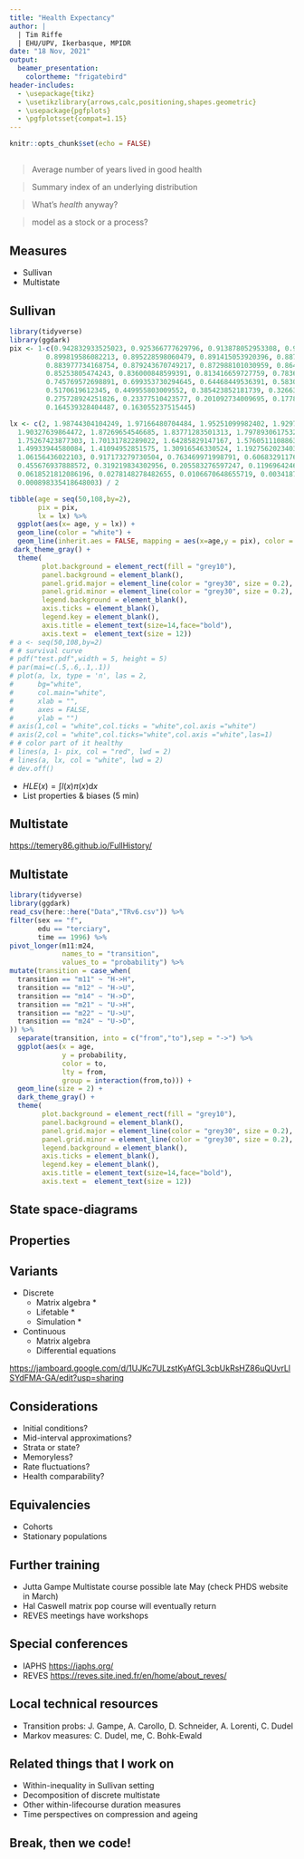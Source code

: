 ```yaml
---
title: "Health Expectancy"
author: |
  | Tim Riffe
  | EHU/UPV, Ikerbasque, MPIDR
date: "18 Nov, 2021"
output: 
  beamer_presentation:
    colortheme: "frigatebird"
header-includes:
  - \usepackage{tikz}
  - \usetikzlibrary{arrows,calc,positioning,shapes.geometric}
  - \usepackage{pgfplots}
  - \pgfplotsset{compat=1.15}
---
```


```r
knitr::opts_chunk$set(echo = FALSE)
```

## 

\Large
> Average number of years lived in good health

\pause

> Summary index of an underlying distribution

\pause

> What's *health* anyway?

\pause

> model as a stock or a process?

<!-- ## Motivation -->

<!-- - Quality vs quantity of years? -->
<!-- - Hidden inequality? -->
<!-- - Process? -->
<!-- - Labor force (GALI question)? -->
<!-- - Advocacy? -->

<!-- ## Monitoring -->

<!-- \begin{center} -->
<!-- \includegraphics[width=11cm]{Healthy-life-years-at-birth_04_04_20.png} -->
<!-- \end{center} -->

<!-- ## ... -->

<!-- \Large -->
<!-- > What about intervention? -->

<!-- ## Intervention? -->

<!-- Campell's Law -->

<!-- > “The more any quantitative social indicator is used for social decision-making, the more subject it will be to corruption pressures and the more apt it will be to distort and corrupt the social processes it is intended to monitor” -->

<!-- \footnotesize -->
<!-- Campbell, D. T. (1979). Assessing the impact of planned social change. Evaluation and program planning, 2(1), 67-90. -->

<!-- \pause -->
<!-- Goodhart's Law -->

<!-- > “Any observed statistical regularity will tend to collapse once pressure is placed upon it for control purposes.” -->

<!-- \footnotesize -->
<!-- Goodhart, Charles (1975). "Problems of Monetary Management: The U.K. Experience". Papers in Monetary Economics. 1. Sydney: Reserve Bank of Australia. -->


## Measures

\Huge
- Sullivan
- Multistate

## Sullivan 

```r
library(tidyverse)
library(ggdark)
pix <- 1-c(0.942832933525023, 0.925366777629796, 0.913878052953308, 0.905779576715131, 
         0.899819586082213, 0.895228598060479, 0.891415053920396, 0.887843431788832, 
         0.883977734168754, 0.879243670749217, 0.872988101030959, 0.864422353013589, 
         0.85253805474243, 0.836000848599391, 0.813416659727759, 0.783638907018477, 
         0.745769572698891, 0.699353730294645, 0.64468449536391, 0.583095062238541, 
         0.5170619612345, 0.449955803009552, 0.385423852181739, 0.326631969263549, 
         0.275728924251826, 0.23377510423577, 0.201092734009695, 0.17782145726523, 
         0.164539328404487, 0.163055237515445)

lx <- c(2, 1.98744304104249, 1.97166480704484, 1.95251099982402, 1.92979047491913, 
  1.90327639864472, 1.87269654546685, 1.83771283501313, 1.7978930617532, 
  1.75267423877303, 1.70131782289022, 1.64285829147167, 1.57605111088635, 
  1.49933944580084, 1.41094952851575, 1.30916546330524, 1.19275620234035, 
  1.06156436022103, 0.917173279730504, 0.763469971998791, 0.606832911763207, 
  0.455676937888572, 0.319219834302956, 0.205583276597247, 0.119696424658899, 
  0.0618521812086196, 0.0278148278482655, 0.0106670648655719, 0.00341876365030296, 
  0.000898335418648003) / 2

tibble(age = seq(50,108,by=2),
       pix = pix,
       lx = lx) %>% 
  ggplot(aes(x= age, y = lx)) +
  geom_line(color = "white") +
  geom_line(inherit.aes = FALSE, mapping = aes(x=age,y = pix), color = "red") +
 dark_theme_gray() + 
  theme(
        plot.background = element_rect(fill = "grey10"),
        panel.background = element_blank(),
        panel.grid.major = element_line(color = "grey30", size = 0.2),
        panel.grid.minor = element_line(color = "grey30", size = 0.2),
        legend.background = element_blank(),
        axis.ticks = element_blank(),
        legend.key = element_blank(),
        axis.title = element_text(size=14,face="bold"),
        axis.text =  element_text(size = 12))
# a <- seq(50,108,by=2)
# # survival curve
# pdf("test.pdf",width = 5, height = 5)
# par(mai=c(.5,.6,.1,.1))
# plot(a, lx, type = 'n', las = 2,
#      bg="white",
#      col.main="white",
#      xlab = "",
#      axes = FALSE,
#      ylab = "")
# axis(1,col = "white",col.ticks = "white",col.axis ="white")
# axis(2,col = "white",col.ticks="white",col.axis ="white",las=1)
# # color part of it healthy
# lines(a, 1- pix, col = "red", lwd = 2)
# lines(a, lx, col = "white", lwd = 2)
# dev.off()
```

<!-- \begin{center} -->
<!-- \includegraphics[scale=.7]{test.pdf} -->
<!-- \end{center} -->

- $HLE(x) = \int l(x)\pi(x) \mathrm{d}x$
- List properties \& biases (5 min)

## Multistate

<https://temery86.github.io/FullHistory/>

\begin{center}
\includegraphics[width=11cm]{multistate_animation.png}
\end{center}

## Multistate

```r
library(tidyverse)
library(ggdark)
read_csv(here::here("Data","TRv6.csv")) %>% 
filter(sex == "f",
       edu == "terciary",
       time == 1996) %>% 
pivot_longer(m11:m24, 
             names_to = "transition", 
             values_to = "probability") %>% 
mutate(transition = case_when(
  transition == "m11" ~ "H->H",
  transition == "m12" ~ "H->U",
  transition == "m14" ~ "H->D",
  transition == "m21" ~ "U->H",
  transition == "m22" ~ "U->U",
  transition == "m24" ~ "U->D",
)) %>% 
  separate(transition, into = c("from","to"),sep = "->") %>% 
  ggplot(aes(x = age,
             y = probability,
             color = to, 
             lty = from,
             group = interaction(from,to))) +
  geom_line(size = 2) +
  dark_theme_gray() + 
  theme(
        plot.background = element_rect(fill = "grey10"),
        panel.background = element_blank(),
        panel.grid.major = element_line(color = "grey30", size = 0.2),
        panel.grid.minor = element_line(color = "grey30", size = 0.2),
        legend.background = element_blank(),
        axis.ticks = element_blank(),
        legend.key = element_blank(),
        axis.title = element_text(size=14,face="bold"),
        axis.text =  element_text(size = 12))

```

## State space-diagrams

\small
\begin{center}
\begin{tikzpicture}[scale=0.45, ->,>=stealth',shorten >=1pt,auto,node distance=2.5cm,
  thick,main node/.style={circle,draw},square/.style={regular polygon,regular polygon sides=4}]

  \node[main node] (1) at (0,0) [square,draw]{Healthy};
  \node[main node] (2) at (8,-5) [square,draw] {Disabled};
  \node[main node] (3) at (3,-12) [square,draw] {Dead};  

  \path[every node/.style={font=\sffamily\small}]
    
    (1) edge node [left] {} (3)
   	(1) edge [bend right] node [left] {} (2)
    
    (2) edge node [right] {} (3)
    (2) edge [bend right] node [left] {} (1)

    (1) edge [loop left] node {} (1)
    (2) edge [loop right] node {} (2)
    (3) edge [loop below] node {} (3)
 
    ;
\end{tikzpicture}
\end{center}


## Properties

\begin{center}
\includegraphics[width=11cm]{chuttersnap-gts_Eh4g1lk-unsplash.jpg}
\end{center}

<!-- ## Properties -->

<!-- \begin{center} -->
<!-- \includegraphics[width=11cm]{josh-withers-3mY4U7FIevc-unsplash.jpg} -->
<!-- \end{center} -->

<!-- ## Properties -->

<!-- \begin{center} -->
<!-- \includegraphics[width=11cm]{nii-sx7kn7GNf6E-unsplash.jpg} -->
<!-- \end{center} -->

## Variants

- Discrete
  - Matrix algebra *
  - Lifetable *
  - Simulation *
- Continuous
  - Matrix algebra
  - Differential equations
  
<https://jamboard.google.com/d/1UJKc7ULzstKyAfGL3cbUkRsHZ86uQUvrLlSYdFMA-GA/edit?usp=sharing>  
  
## Considerations

- Initial conditions?
- Mid-interval approximations?
- Strata or state?
- Memoryless?
- Rate fluctuations?
- Health comparability?
  
## Equivalencies

- Cohorts
- Stationary populations
  
## Further training

- Jutta Gampe Multistate course possible late May (check PHDS website in March)
- Hal Caswell matrix pop course will eventually return
- REVES meetings have workshops

## Special conferences

- IAPHS <https://iaphs.org/>
- REVES <https://reves.site.ined.fr/en/home/about_reves/>

## Local technical resources

- Transition probs: J. Gampe, A. Carollo, D. Schneider, A. Lorenti, C. Dudel
- Markov measures: C. Dudel, me, C. Bohk-Ewald

## Related things that I work on

- Within-inequality in Sullivan setting
- Decomposition of discrete multistate
- Other within-lifecourse duration measures
- Time perspectives on compression and ageing

## Break, then we code!

\begin{center}
\includegraphics[width=9cm]{is_it_worth_the_time.png}
\end{center}

